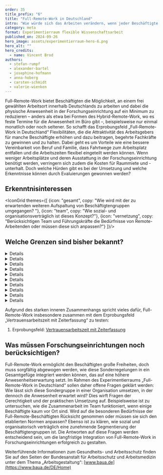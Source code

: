 ```yaml
---
order: 35
title_prefix: "6"
title: "Full-Remote-Work in Deutschland"
intro: "Wie würde sich das Arbeiten verändern, wenn jeder Beschäftigte seinen Arbeitsort frei wählen könnte? Dieses Szenario untersucht das Erprobungsfeld „Full-Remote-Work in Deutschland“. Ermittelt werden soll dabei, wie viel Freiheit möglich und sinnvoll ist und welche Hürden es für Forschungseinrichtungen bei der Umsetzung gibt."
category: meta
format: Experimentierraum flexible Wissenschaftsarbeit
published_on: 2024-09-26
hero_image: assets/experimentierraum-hero-6.png
hero_alt: ""
hero_credits:
  - name: Vincent Brod
authors:
  - stefan-rumpf
  - alexander-bartel
  - josephine-hofmann
  - anna-hoberg
  - carsten-schmidt
  - valerie-wienken
---
```


<Leadin>Full-Remote-Work</Leadin> bietet Beschäftigten die Möglichkeit, an einem frei gewählten Arbeitsort innerhalb Deutschlands zu arbeiten und dabei die physische Anwesenheit in der Forschungseinrichtung auf ein Minimum zu reduzieren – anders als etwa bei Formen des Hybrid-Remote-Work, wo es feste Termine für die Anwesenheit im Büro gibt –, beispielsweise nur einmal monatlich oder noch seltener. So schafft das Erprobungsfeld „Full-Remote-Work in Deutschland“ Flexibilitäten, die die Attraktivität des Arbeitsgebers für manche Beschäftigte erhöhen und dazu beitragen, begehrte Fachkräfte zu gewinnen und zu halten. Dabei geht es um Vorteile wie eine bessere Vereinbarkeit von Beruf und Familie, dass Fahrtwege zum Arbeitsplatz entfallen und die Arbeitszeiten flexibel eingeteilt werden können. Wenn weniger Arbeitsplätze und deren Ausstattung in der Forschungseinrichtung benötigt werden, verringern sich zudem die Kosten für Raummiete und -unterhalt. Doch welche Hürden gibt es bei der Umsetzung und welche Erkenntnisse können durch Evaluierungen gewonnen werden?

## Erkenntnisinteressen

<IconGrid themes={[
  {icon: "gesamt", copy: "Wie wird mit der zu erwartenden weiteren Aufspaltung von Beschäftigtengruppen umgegangen? "},
  {icon: "team", copy: "Wie sozial- und organisationsverträglich ist dieses Konzept?"},
  {icon: "vernetzung", copy: "Berücksichtigen Team und Führungskräfte die Bedürfnisse von Remote-Arbeitenden oder müssen diese sich anpassen?"}
]}/>

## Welche Grenzen sind bisher bekannt?

<DetailsGroup>

  <Details summary="Arbeitsrechtliche Grenzen">

    Nicht bekannt. Arbeitsschutzgesetz und Arbeitszeitgesetz gelten auch bei Remote Work. Deren Einhaltung und Kontrolle ist fern des betrieblichen Arbeitsplatzes aber vermutlich schwieriger als bei den anderen Erprobungsfeldern. Der Schutz durch die gesetzliche Unfallversicherung hat den selben Umfang wie am Arbeitsplatz in der Forschungseinrichtung (Voraussetzung: Full Remote muss vertraglich vereinbart sein).

  </Details>

  <Details summary="Technische Grenzen">

  Full-Remote-Work setzt eine hohe Arbeitsfähigkeit und sehr geringe Störanfälligkeit voraus, da keine kurzfristige Hilfe ermöglicht werden kann, zum Beispiel durch die lokale IT-Abteilung.

  </Details>

  <Details summary="Prozessuale Grenzen">

  Die Tätigkeit muss sich für Full-Remote-Work eignen (ggf. sind sensible Daten nur am Arbeitsplatz im Büro einsehbar, ist Arbeit im Labor oder am Großgerät erforderlich etc.)

  - Arbeitsvertragliche Differenzierungen im Rahmen der organisatorischen „Zuordnung“: Welcher Arbeitsort steht beispielsweise im Arbeitsvertrag?
  - Außerplanmäßige Anreise aus der Full-Remote-Arbeit zum Dienstort: Dies erfordert beispielsweise die Klärung von Regeln für Dienstreisen und den regulären Arbeitsweg.
  - Ist für Personen mit Full-Remote-Stellen eine Erweiterung der Technik oder des Mobiliars notwendig?
  - Wie können Arbeits- und Ruhezeiten zwecks Einhaltung der gesetzlichen Vorgaben effizient kontrolliert werden?

  Diese Aspekte müssten im Rahmen einer Gesamtbetriebsvereinbarung, Betriebsvereinbarung oder eines Einzelvertrags geklärt werden.

  </Details>

  <Details summary="Führungs- und teambezogene Grenzen">

  Umgang der Führungskraft mit unterschiedlichen Präsenzen und Notwendigkeiten der kurzfristigen Verfügbarkeit vor Ort

  - Die Führungskraft muss auch „digital“ führen können.
  - Wahrnehmung der „Gleichbehandlung“ innerhalb der Forschungseinrichtungen oder Teams

  </Details>

  <Details summary="Kulturelle Grenzen">

  Potenzielle Spannungen zwischen Teammitgliedern und Führungskräften aufgrund der erhöhten Anforderungen, die sich durch Full- Remote-Stellen ergeben, z. B. bei der internen Kommunikation oder kurzfristigen Verfügbarkeit vor Ort

  </Details>

  <Details summary="Steuerrechtliche Grenzen">

  Da die ortsungebundene Arbeit hier im Inland erfolgt, keine grundsätzliche steuerliche Relevanz. Für die Absetzbarkeit von Reisen als beruflich bedingte oder privat induzierte Reisen muss jedoch definiert sein, was als Dienstreise gilt und was nicht (s. prozessuale Grenzen)

  </Details>

  <Details summary="Sozialversicherungsrechtliche Grenzen">

  Da die ortsungebundene Arbeit hier im Inland erfolgt, keine sozialversicherungsrechtliche Relevanz

  </Details>

  <Details summary="Tarifvertragliche Grenzen">

  Nicht bekannt

  </Details>

  <Details summary="Gesundheitliche Grenzen">

  Nicht bekannt

  </Details>

  <Details summary="Sonstige Hürden/Grenzen">

  Solange die Full-Remote-Stelle innerhalb Deutschlands ausgeübt wird, sind keine sonstigen Hürden/Grenzen bekannt.

  </Details>

</DetailsGroup>

<Callout title="Zu welchen anderen Erprobungsfeldern besteht ein enger Bezug?">

Aufgrund des starken inneren Zusammenhangs spricht vieles dafür, Full-Remote-Work insbesondere zusammen mit dem Erprobungsfeld „Vertrauensarbeitszeit mit Zeiterfassung“ zu testen:

1. Erprobungsfeld: [Vertrauensarbeitszeit mit Zeiterfassung](/vertrauensarbeitszeit-mit-zeiterfassung/)

</Callout>

<IconTile to="/experimentierraum-flexible-wissenschaftsarbeit#ortsflexible-arbeitsmoglichkeiten" eyebrow="Zuordnung im Experimentierraum" body="Quick Start — Ortsflexible und attraktive Arbeitsmöglichkeiten (OaA)" icon="place"/>

## Was müssen Forschungseinrichtungen noch berücksichtigen?

Full-Remote-Work ermöglicht den Beschäftigten große Freiheiten, doch muss sorgfältig abgewogen werden, wie diese Sonderregelungen in ein Gesamtgefüge integriert werden können, das auf eine höhere Anwesenheitserwartung setzt. Im Rahmen des Experimentierraums „Full-Remote-Work in Deutschland“ sollen daher offene Fragen geklärt werden: Wie lässt sich diese Sondergruppe in einer Organisation umsetzen, in der dennoch die Anwesenheit erwartet wird? Dies wirft Fragen der Gerechtigkeit und der praktischen Umsetzung auf. Beispielsweise ist zu untersuchen, wie die Zusammenarbeit im Team funktioniert, wenn einige Beschäftigte kaum vor Ort sind. Wird auf die besonderen Bedürfnisse der Full-Remote-Beschäftigten Rücksicht genommen oder müssen sie sich den etablierten Normen anpassen? Ebenso ist zu klären, wie sozial und organisatorisch verträglich eine zunehmende Segmentierung der Beschäftigtengruppen ist. Die Antworten auf diese Fragen werden entscheidend sein, um die langfristige Integration von Full-Remote-Work in Forschungseinrichtungen erfolgreich zu gestalten.

<Callout>

Weiterführende Informationen zum Gesundheits- und Arbeitsschutz finden Sie auf den Seiten der Bundesanstalt für Arbeitsschutz und Arbeitsmedizin unter dem Thema „Arbeitsgestaltung“: [www.baua.de](https://www.baua.de/DE/Home)

</Callout>

<File file="2024-08-27_Machbarkeitsstudie_Experimentierraum_Webversion-1.pdf" title="Vollständigen Ergebnisbericht herunterladen"/>
